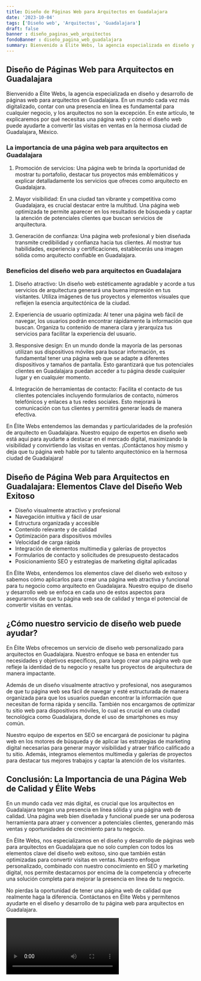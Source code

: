 ```yaml
---
title: Diseño de Páginas Web para Arquitectos en Guadalajara
date: '2023-10-04'
tags: ['Diseño web', 'Arquitectos', 'Guadalajara']
draft: false
banner : diseño_paginas_web_arquitectos
fondoBanner : diseño_pagina_web_guadalajara
summary: Bienvenido a Élite Webs, la agencia especializada en diseño y desarrollo de páginas web para arquitectos en Guadalajara. En un mundo cada vez más digitalizado, contar con una presencia en línea es fundamental para cualquier negocio, y los arquitectos no son la excepción. En este artículo, te explicaremos por qué necesitas una página web y cómo el diseño web puede ayudarte a convertir las visitas en ventas en la hermosa ciudad de Guadalajara, México.
---
```


## Diseño de Páginas Web para Arquitectos en Guadalajara

Bienvenido a Élite Webs, la agencia especializada en diseño y desarrollo de páginas web para arquitectos en Guadalajara. En un mundo cada vez más digitalizado, contar con una presencia en línea es fundamental para cualquier negocio, y los arquitectos no son la excepción. En este artículo, te explicaremos por qué necesitas una página web y cómo el diseño web puede ayudarte a convertir las visitas en ventas en la hermosa ciudad de Guadalajara, México.

### La importancia de una página web para arquitectos en Guadalajara

1. Promoción de servicios: Una página web te brinda la oportunidad de mostrar tu portafolio, destacar tus proyectos más emblemáticos y explicar detalladamente los servicios que ofreces como arquitecto en Guadalajara.

2. Mayor visibilidad: En una ciudad tan vibrante y competitiva como Guadalajara, es crucial destacar entre la multitud. Una página web optimizada te permite aparecer en los resultados de búsqueda y captar la atención de potenciales clientes que buscan servicios de arquitectura.

3. Generación de confianza: Una página web profesional y bien diseñada transmite credibilidad y confianza hacia tus clientes. Al mostrar tus habilidades, experiencia y certificaciones, establecerás una imagen sólida como arquitecto confiable en Guadalajara.

### Beneficios del diseño web para arquitectos en Guadalajara

1. Diseño atractivo: Un diseño web estéticamente agradable y acorde a tus servicios de arquitectura generará una buena impresión en tus visitantes. Utiliza imágenes de tus proyectos y elementos visuales que reflejen la esencia arquitectónica de la ciudad.

2. Experiencia de usuario optimizada: Al tener una página web fácil de navegar, los usuarios podrán encontrar rápidamente la información que buscan. Organiza tu contenido de manera clara y jerarquiza tus servicios para facilitar la experiencia del usuario.

3. Responsive design: En un mundo donde la mayoría de las personas utilizan sus dispositivos móviles para buscar información, es fundamental tener una página web que se adapte a diferentes dispositivos y tamaños de pantalla. Esto garantizará que tus potenciales clientes en Guadalajara puedan acceder a tu página desde cualquier lugar y en cualquier momento.

4. Integración de herramientas de contacto: Facilita el contacto de tus clientes potenciales incluyendo formularios de contacto, números telefónicos y enlaces a tus redes sociales. Esto mejorará la comunicación con tus clientes y permitirá generar leads de manera efectiva.

En Élite Webs entendemos las demandas y particularidades de la profesión de arquitecto en Guadalajara. Nuestro equipo de expertos en diseño web está aquí para ayudarte a destacar en el mercado digital, maximizando la visibilidad y convirtiendo las visitas en ventas. ¡Contáctanos hoy mismo y deja que tu página web hable por tu talento arquitectónico en la hermosa ciudad de Guadalajara!

<GifSeo />

<Cta />

## Diseño de Página Web para Arquitectos en Guadalajara: Elementos Clave del Diseño Web Exitoso

- Diseño visualmente atractivo y profesional
- Navegación intuitiva y fácil de usar
- Estructura organizada y accesible
- Contenido relevante y de calidad
- Optimización para dispositivos móviles
- Velocidad de carga rápida
- Integración de elementos multimedia y galerías de proyectos
- Formularios de contacto y solicitudes de presupuesto destacados
- Posicionamiento SEO y estrategias de marketing digital aplicadas

En Élite Webs, entendemos los elementos clave del diseño web exitoso y sabemos cómo aplicarlos para crear una página web atractiva y funcional para tu negocio como arquitecto en Guadalajara. Nuestro equipo de diseño y desarrollo web se enfoca en cada uno de estos aspectos para asegurarnos de que tu página web sea de calidad y tenga el potencial de convertir visitas en ventas.

## ¿Cómo nuestro servicio de diseño web puede ayudar?

En Élite Webs ofrecemos un servicio de diseño web personalizado para arquitectos en Guadalajara. Nuestro enfoque se basa en entender tus necesidades y objetivos específicos, para luego crear una página web que refleje la identidad de tu negocio y resalte tus proyectos de arquitectura de manera impactante.

Además de un diseño visualmente atractivo y profesional, nos aseguramos de que tu página web sea fácil de navegar y esté estructurada de manera organizada para que los usuarios puedan encontrar la información que necesitan de forma rápida y sencilla. También nos encargamos de optimizar tu sitio web para dispositivos móviles, lo cual es crucial en una ciudad tecnológica como Guadalajara, donde el uso de smartphones es muy común.

Nuestro equipo de expertos en SEO se encargará de posicionar tu página web en los motores de búsqueda y de aplicar las estrategias de marketing digital necesarias para generar mayor visibilidad y atraer tráfico calificado a tu sitio. Además, integramos elementos multimedia y galerías de proyectos para destacar tus mejores trabajos y captar la atención de los visitantes.

## Conclusión: La Importancia de una Página Web de Calidad y Élite Webs

En un mundo cada vez más digital, es crucial que los arquitectos en Guadalajara tengan una presencia en línea sólida y una página web de calidad. Una página web bien diseñada y funcional puede ser una poderosa herramienta para atraer y convencer a potenciales clientes, generando más ventas y oportunidades de crecimiento para tu negocio.

En Élite Webs, nos especializamos en el diseño y desarrollo de páginas web para arquitectos en Guadalajara que no solo cumplen con todos los elementos clave del diseño web exitoso, sino que también están optimizadas para convertir visitas en ventas. Nuestro enfoque personalizado, combinado con nuestro conocimiento en SEO y marketing digital, nos permite destacarnos por encima de la competencia y ofrecerte una solución completa para mejorar la presencia en línea de tu negocio.

No pierdas la oportunidad de tener una página web de calidad que realmente haga la diferencia. Contáctanos en Élite Webs y permítenos ayudarte en el diseño y desarrollo de tu página web para arquitectos en Guadalajara.

<Video />

<CtaBot job='Arquitectos' city='Guadalajara'/>

<Gmaps query='Guadalajara+españa+maps' />